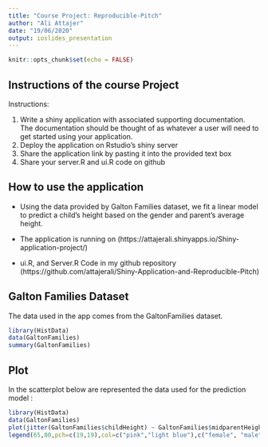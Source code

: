 ---
title: "Course Project: Reproducible-Pitch"
author: "Ali Attajer"
date: "19/06/2020"
output: ioslides_presentation
---

```{r setup, include=FALSE}
knitr::opts_chunk$set(echo = FALSE)
```

## Instructions of the course Project

Instructions:

1. Write a shiny application with associated supporting documentation. The documentation should be thought of as whatever a user will need to get started using your application.
2. Deploy the application on Rstudio's shiny server
3. Share the application link by pasting it into the provided text box
4. Share your server.R and ui.R code on github


## How to use the application

- Using the data provided by Galton Families dataset, we fit a linear model to predict a child's height based on the gender and parent's average height.

- The application is running on (https://attajerali.shinyapps.io/Shiny-application-project/)

- ui.R, and Server.R Code in my github repository (https://github.com/attajerali/Shiny-Application-and-Reproducible-Pitch)

## Galton Families Dataset

The data used in the app comes from the GaltonFamilies dataset. 

```{r summary}
library(HistData)
data(GaltonFamilies)
summary(GaltonFamilies)
```

## Plot

In the scatterplot below are represented the data used for the prediction model :

```{r plot}
library(HistData)
data(GaltonFamilies)
plot(jitter(GaltonFamilies$childHeight) ~ GaltonFamilies$midparentHeight,xlab="Average Height of the Parents (in inches)",ylab="Height of the Child (in inches)",main="Scatterplot of Galton Family Data",pch=19,frame.plot=FALSE,col=ifelse(GaltonFamilies$gender=="female", "pink", "light blue"))
legend(65,80,pch=c(19,19),col=c("pink","light blue"),c("female", "male"),bty="o",cex=.8)
```
